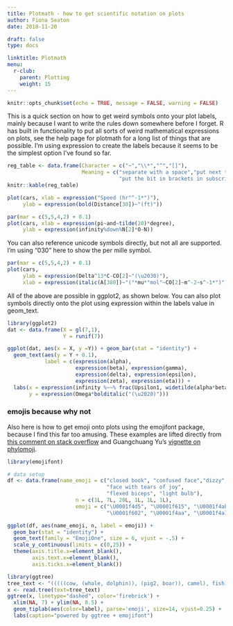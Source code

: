 ```yaml
---
title: Plotmath - how to get scientific notation on plots
author: Fiona Seaton
date: 2018-11-20

draft: false
type: docs

linktitle: Plotmath
menu:
  r-club:
    parent: Plotting
    weight: 15
---
```


```r
knitr::opts_chunk$set(echo = TRUE, message = FALSE, warning = FALSE)
```



This is a quick section on how to get weird symbols onto your plot labels, mainly because I want to write the rules down somewhere before I forget. R has built in functionality to put all sorts of weird mathematical expressions on plots, see the help page for plotmath for a long list of things that are possible. I'm using expression to create the labels because it seems to be the simplest option I've found so far.

```r
reg_table <- data.frame(Character = c("~","\\*","^","[]"),
                        Meaning = c("separate with a space","put next to each other with no space","put the next bit in superscript",
                                    "put the bit in brackets in subscript"))
knitr::kable(reg_table)
```



```r
plot(cars, xlab = expression("Speed (hr"^-1*")"), 
     ylab = expression(bold(Distance[30])~"(ft)"))
```

```r
par(mar = c(5,5,4,2) + 0.1)
plot(cars, xlab = expression(pi~and~tilde(20)*degree), 
     ylab = expression(infinity%down%N[2]*O-N))
```

You can also reference unicode symbols directly, but not all are supported. I'm using "\u2030" here to show the per mille symbol.
```r
par(mar = c(5,5,4,2) + 0.1)
plot(cars, 
     ylab = expression(Delta^13*C-CO[2]~"(\u2030)"),  
     xlab = expression(italic(A[380])~"("*mu*"mol"~CO[2]~m^-2~s^-1*")"))
```

All of the above are possible in ggplot2, as shown below. You can also plot symbols directly onto the plot using expression within the labels value in geom_text.
```r
library(ggplot2)
dat <- data.frame(X = gl(7,1),
                  Y = runif(7))

ggplot(dat, aes(x = X, y =Y)) + geom_bar(stat = "identity") +
  geom_text(aes(y = Y + 0.1),
            label = c(expression(alpha), 
                      expression(beta), expression(gamma), 
                      expression(delta), expression(epsilon), 
                      expression(zeta), expression(eta))) +
  labs(x = expression(infinity %~~% frac(Upsilon1, widetilde(alpha*beta))),
       y = expression(Omega*bolditalic("(\u2020)")))
```


### emojis because why not
Also here is how to get emoji onto plots using the emojifont package, because I find this far too amusing. These examples are lifted directly from [this comment on stack overflow](https://stackoverflow.com/a/47763512) and Guangchuang Yu's [vignette on phylomoji](https://guangchuangyu.github.io/software/ggtree/vignettes/phylomoji.html).

```r
library(emojifont)

# data setup
df <- data.frame(name_emoji = c("closed book", "confused face","dizzy", 
                                "face with tears of joy", 
                                "flexed biceps", "light bulb"), 
                      n = c(1L, 7L, 20L, 1L, 1L, 1L), 
                      emoji = c("\U0001f4d5", "\U0001f615", "\U0001f4ab", 
                                "\U0001f602", "\U0001f4aa", "\U0001f4a1"))

ggplot(df, aes(name_emoji, n, label = emoji)) + 
  geom_bar(stat = "identity") +
  geom_text(family = "EmojiOne", size = 6, vjust = -.5) +
  scale_y_continuous(limits = c(0,25)) +
  theme(axis.title.x=element_blank(),
        axis.text.x=element_blank(),
        axis.ticks.x=element_blank())
```

```r
library(ggtree)
tree_text <- "(((((cow, (whale, dolphin)), (pig2, boar)), camel), fish), seedling);"
x <- read.tree(text=tree_text)
ggtree(x, linetype="dashed", color='firebrick') +
  xlim(NA, 7) + ylim(NA, 8.5) +
  geom_tiplab(aes(color=label), parse='emoji', size=14, vjust=0.25) +
  labs(caption="powered by ggtree + emojifont")
```

